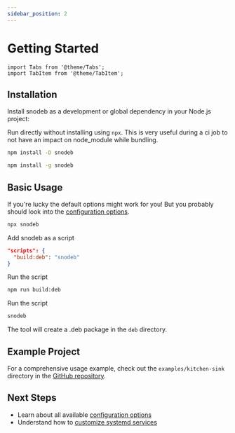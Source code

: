 ```yaml
---
sidebar_position: 2
---
```


# Getting Started

```mdx-code-block
import Tabs from '@theme/Tabs';
import TabItem from '@theme/TabItem';
```

## Installation

Install snodeb as a development or global dependency in your Node.js project:

<Tabs groupId="install-type">
  <TabItem value="npx" label="NPX">

Run directly without installing using `npx`. This is very useful during a ci job to not have an impact on node_module while bundling.

  </TabItem>
  <TabItem value="script" label="Script">

```bash
npm install -D snodeb
```

  </TabItem>
  <TabItem value="global" label="Global">

```bash
npm install -g snodeb
```

  </TabItem>
</Tabs>

## Basic Usage

If you're lucky the default options might work for you! But you probably should look into the [configuration options](./configuration).

<Tabs groupId="install-type">
  <TabItem value="npx" label="NPX">

```bash
npx snodeb
```

  </TabItem>
  <TabItem value="script" label="Script">

Add snodeb as a script

```json
"scripts": {
  "build:deb": "snodeb"
}
```

Run the script

```bash
npm run build:deb
```

  </TabItem>
  <TabItem value="global" label="Global">

Run the script

```bash
snodeb
```

  </TabItem>
</Tabs>

The tool will create a .deb package in the `deb` directory.

## Example Project

For a comprehensive usage example, check out the `examples/kitchen-sink` directory in the [GitHub repository](https://github.com/Soneliem/snodeb/tree/main/examples/kitchen-sink).

## Next Steps

- Learn about all available [configuration options](./configuration)
- Understand how to [customize systemd services](./configuration/systemd-service)
